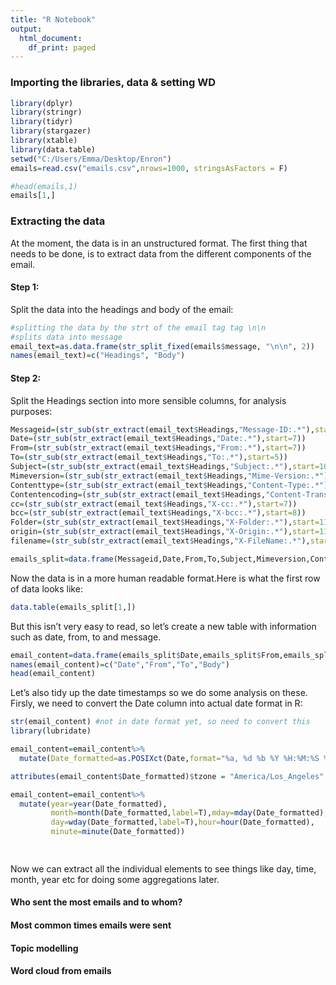 ---
title: "R Notebook"
output:
  html_document:
    df_print: paged
---

### Importing the libraries, data & setting WD

```{r}
library(dplyr)
library(stringr)
library(tidyr)
library(stargazer)
library(xtable)
library(data.table)
setwd("C:/Users/Emma/Desktop/Enron")
emails=read.csv("emails.csv",nrows=1000, stringsAsFactors = F)
```
```{r eval=T}
#head(emails,1)
emails[1,]
```
### Extracting the data 

At the moment, the data is in an unstructured format.  The first thing that needs to be done, is to extract data from the different components of the email.

#### Step 1:
Split the data into the headings and body of the email:

```{r}
#splitting the data by the strt of the email tag tag \n\n
#splits data into message
email_text=as.data.frame(str_split_fixed(emails$message, "\n\n", 2))
names(email_text)=c("Headings", "Body")
```

#### Step 2:
Split the Headings section into more sensible columns, for analysis purposes:
```{r}
Messageid=(str_sub(str_extract(email_text$Headings,"Message-ID:.*"),start=12))
Date=(str_sub(str_extract(email_text$Headings,"Date:.*"),start=7))
From=(str_sub(str_extract(email_text$Headings,"From:.*"),start=7))
To=(str_sub(str_extract(email_text$Headings,"To:.*"),start=5))
Subject=(str_sub(str_extract(email_text$Headings,"Subject:.*"),start=10))
Mimeversion=(str_sub(str_extract(email_text$Headings,"Mime-Version:.*"),start=15))
Contenttype=(str_sub(str_extract(email_text$Headings,"Content-Type:.*"),start=15))
Contentencoding=(str_sub(str_extract(email_text$Headings,"Content-Transfer-Encoding:.*"),start=28))
cc=(str_sub(str_extract(email_text$Headings,"X-cc:.*"),start=7))
bcc=(str_sub(str_extract(email_text$Headings,"X-bcc:.*"),start=8))
Folder=(str_sub(str_extract(email_text$Headings,"X-Folder:.*"),start=11))
origin=(str_sub(str_extract(email_text$Headings,"X-Origin:.*"),start=11))
filename=(str_sub(str_extract(email_text$Headings,"X-FileName:.*"),start=12))

emails_split=data.frame(Messageid,Date,From,To,Subject,Mimeversion,Contentencoding,Contenttype,cc,bcc,Folder,origin, filename,email_text$Body,stringsAsFactors=FALSE)

```

Now the data is in a more human readable format.Here is what the first row of data looks like:

```{r}
data.table(emails_split[1,])
```

But this isn't very easy to read, so let's create a new table with information such as date, from, to and message. 

```{r}
email_content=data.frame(emails_split$Date,emails_split$From,emails_split$To,emails_split$email_text.Body)
names(email_content)=c("Date","From","To","Body")
head(email_content)
```
Let's also tidy up the date timestamps so we do some analysis on these.  Firsly, we need to convert the Date column into actual date format in R:

```{r}
str(email_content) #not in date format yet, so need to convert this
library(lubridate)

email_content=email_content%>%
  mutate(Date_formatted=as.POSIXct(Date,format="%a, %d %b %Y %H:%M:%S %z"))

attributes(email_content$Date_formatted)$tzone = "America/Los_Angeles"

email_content=email_content%>%
  mutate(year=year(Date_formatted),
         month=month(Date_formatted,label=T),mday=mday(Date_formatted),
         day=wday(Date_formatted,label=T),hour=hour(Date_formatted), 
         minute=minute(Date_formatted))

 
```

Now we can extract all the individual elements to see things like day, time, month, year etc for doing some aggregations later.




#### Who sent the most emails and to whom?



#### Most common times emails were sent


#### Topic modelling 


#### Word cloud from emails
